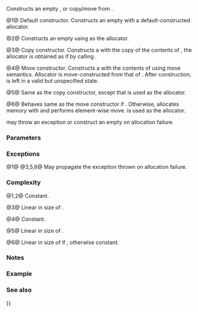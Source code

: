{{cpp/utility/basic_stacktrace/title|basic_stacktrace}}
{{cpp/utility/basic_stacktrace/navbar}}
{{dcl begin}}
{{dcl|num=1|since=c++23|
basic_stacktrace() noexcept(/* see below */);
}}
{{dcl|num=2|since=c++23|
explicit basic_stacktrace( const allocator_type&amp; alloc ) noexcept;
}}
{{dcl|num=3|since=c++23|
basic_stacktrace( const basic_stacktrace&amp; other );
}}
{{dcl|num=4|since=c++23|
basic_stacktrace( basic_stacktrace&amp;&amp; other ) noexcept;
}}
{{dcl|num=5|since=c++23|
basic_stacktrace( const basic_stacktrace&amp; other,
                  const allocator_type&amp; alloc );
}}
{{dcl|num=6|since=c++23|
basic_stacktrace( basic_stacktrace&amp;&amp; other, const allocator_type&amp; alloc );
}}
{{dcl end}}

Constructs an empty {{tt|basic_stacktrace}}, or copy/move from {{c|other}}.

@1@ Default constructor. Constructs an empty {{tt|basic_stacktrace}} with a default-constructed allocator.

@2@ Constructs an empty {{tt|basic_stacktrace}} using {{c|alloc}} as the allocator.

@3@ Copy constructor. Constructs a {{tt|basic_stacktrace}} with the copy of the contents of {{c|other}}, the allocator is obtained as if by calling {{c|std::allocator_traits&lt;allocator_type&gt;::select_on_container_copy_construction(other.get_allocator())}}.

@4@ Move constructor. Constructs a {{tt|basic_stacktrace}} with the contents of {{c|other}} using move semantics. Allocator is move-constructed from that of {{c|other}}. After construction, {{c|other}} is left in a valid but unspecified state.

@5@ Same as the copy constructor, except that {{c|alloc}} is used as the allocator.

@6@ Behaves same as the move constructor if {{c|1=alloc == other.get_allocator()}}. Otherwise, allocates memory with {{c|alloc}} and performs element-wise move. {{c|alloc}} is used as the allocator.

{{v|3,5,6}} may throw an exception or construct an empty {{tt|basic_stacktrace}} on allocation failure.

===Parameters===
{{par begin}}
{{par|alloc|allocator to use for all memory allocations of the constructed {{tt|basic_stacktrace}}}}
{{par|other|another {{tt|basic_stacktrace}} to copy/move from}}
{{par end}}

===Exceptions===
@1@ {{noexcept|std::is_nothrow_default_constructible_v&lt;allocator_type&gt;}}
@3,5,6@ May propagate the exception thrown on allocation failure.

===Complexity===
@1,2@ Constant.

@3@ Linear in size of {{c|other}}.

@4@ Constant.

@5@ Linear in size of {{c|other}}.

@6@ Linear in size of {{c|other}} if {{c|1=alloc != other.get_allocator()}}, otherwise constant.

===Notes===
{{cpp/container/lwg2321-note|4}}

===Example===
{{example}}

===See also===
{{dsc begin}}
{{dsc inc|cpp/utility/basic_stacktrace/dsc operator{{=}}}}
{{dsc inc|cpp/utility/basic_stacktrace/dsc current}}
{{dsc end}}

{{langlinks|es|ja|ru|zh}}